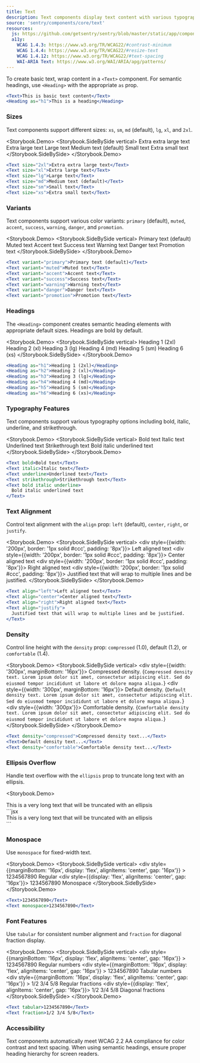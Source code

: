```yaml
---
title: Text
description: Text components display text content with various typography options and styling controls.
source: 'sentry/components/core/text'
resources:
  js: https://github.com/getsentry/sentry/blob/master/static/app/components/core/text/text.tsx
  a11y:
    WCAG 1.4.3: https://www.w3.org/TR/WCAG22/#contrast-minimum
    WCAG 1.4.4: https://www.w3.org/TR/WCAG22/#resize-text
    WCAG 1.4.12: https://www.w3.org/TR/WCAG22/#text-spacing
    WAI-ARIA Text: https://www.w3.org/WAI/ARIA/apg/patterns/
---
```





To create basic text, wrap content in a `<Text>` component. For semantic headings, use `<Heading>` with the appropriate `as` prop.

```jsx
<Text>This is basic text content</Text>
<Heading as="h1">This is a heading</Heading>
```

### Sizes

Text components support different sizes: `xs`, `sm`, `md` (default), `lg`, `xl`, and `2xl`.

<Storybook.Demo>
  <Storybook.SideBySide vertical>
    <Text size="2xl">Extra extra large text</Text>
    <Text size="xl">Extra large text</Text>
    <Text size="lg">Large text</Text>
    <Text size="md">Medium text (default)</Text>
    <Text size="sm">Small text</Text>
    <Text size="xs">Extra small text</Text>
  </Storybook.SideBySide>
</Storybook.Demo>
```jsx
<Text size="2xl">Extra extra large text</Text>
<Text size="xl">Extra large text</Text>
<Text size="lg">Large text</Text>
<Text size="md">Medium text (default)</Text>
<Text size="sm">Small text</Text>
<Text size="xs">Extra small text</Text>
```

### Variants

Text components support various color variants: `primary` (default), `muted`, `accent`, `success`, `warning`, `danger`, and `promotion`.

<Storybook.Demo>
  <Storybook.SideBySide vertical>
    <Text variant="primary">Primary text (default)</Text>
    <Text variant="muted">Muted text</Text>
    <Text variant="accent">Accent text</Text>
    <Text variant="success">Success text</Text>
    <Text variant="warning">Warning text</Text>
    <Text variant="danger">Danger text</Text>
    <Text variant="promotion">Promotion text</Text>
  </Storybook.SideBySide>
</Storybook.Demo>
```jsx
<Text variant="primary">Primary text (default)</Text>
<Text variant="muted">Muted text</Text>
<Text variant="accent">Accent text</Text>
<Text variant="success">Success text</Text>
<Text variant="warning">Warning text</Text>
<Text variant="danger">Danger text</Text>
<Text variant="promotion">Promotion text</Text>
```

### Headings

The `<Heading>` component creates semantic heading elements with appropriate default sizes. Headings are bold by default.

<Storybook.Demo>
  <Storybook.SideBySide vertical>
    <Heading as="h1">Heading 1 (2xl)</Heading>
    <Heading as="h2">Heading 2 (xl)</Heading>
    <Heading as="h3">Heading 3 (lg)</Heading>
    <Heading as="h4">Heading 4 (md)</Heading>
    <Heading as="h5">Heading 5 (sm)</Heading>
    <Heading as="h6">Heading 6 (xs)</Heading>
  </Storybook.SideBySide>
</Storybook.Demo>
```jsx
<Heading as="h1">Heading 1 (2xl)</Heading>
<Heading as="h2">Heading 2 (xl)</Heading>
<Heading as="h3">Heading 3 (lg)</Heading>
<Heading as="h4">Heading 4 (md)</Heading>
<Heading as="h5">Heading 5 (sm)</Heading>
<Heading as="h6">Heading 6 (xs)</Heading>
```

### Typography Features

Text components support various typography options including bold, italic, underline, and strikethrough.

<Storybook.Demo>
  <Storybook.SideBySide vertical>
    <Text bold>Bold text</Text>
    <Text italic>Italic text</Text>
    <Text underline>Underlined text</Text>
    <Text strikethrough>Strikethrough text</Text>
    <Text bold italic underline>
      Bold italic underlined text
    </Text>
  </Storybook.SideBySide>
</Storybook.Demo>
```jsx
<Text bold>Bold text</Text>
<Text italic>Italic text</Text>
<Text underline>Underlined text</Text>
<Text strikethrough>Strikethrough text</Text>
<Text bold italic underline>
  Bold italic underlined text
</Text>
```

### Text Alignment

Control text alignment with the `align` prop: `left` (default), `center`, `right`, or `justify`.

<Storybook.Demo>
  <Storybook.SideBySide vertical>
    <div style={{width: '200px', border: '1px solid #ccc', padding: '8px'}}>
      <Text align="left">Left aligned text</Text>
    </div>
    <div style={{width: '200px', border: '1px solid #ccc', padding: '8px'}}>
      <Text align="center">Center aligned text</Text>
    </div>
    <div style={{width: '200px', border: '1px solid #ccc', padding: '8px'}}>
      <Text align="right">Right aligned text</Text>
    </div>
    <div style={{width: '200px', border: '1px solid #ccc', padding: '8px'}}>
      <Text align="justify">
        Justified text that will wrap to multiple lines and be justified.
      </Text>
    </div>
  </Storybook.SideBySide>
</Storybook.Demo>
```jsx
<Text align="left">Left aligned text</Text>
<Text align="center">Center aligned text</Text>
<Text align="right">Right aligned text</Text>
<Text align="justify">
  Justified text that will wrap to multiple lines and be justified.
</Text>
```

### Density

Control line height with the `density` prop: `compressed` (1.0), default (1.2), or `comfortable` (1.4).

<Storybook.Demo>
  <Storybook.SideBySide vertical>
    <div style={{width: '300px', marginBottom: '16px'}}>
      <Text bold as="p">
        Compressed density.
      </Text>
      <Text density="compressed">
        {`Compressed density text. Lorem ipsum dolor sit amet, consectetur adipiscing elit. Sed do eiusmod tempor incididunt ut labore et dolore magna aliqua.`}
      </Text>
    </div>
    <div style={{width: '300px', marginBottom: '16px'}}>
      <Text bold as="p">
        Default density.
      </Text>
      <Text>
        {`Default density text. Lorem ipsum dolor sit amet, consectetur adipiscing elit. Sed do eiusmod tempor incididunt ut labore et dolore magna aliqua.`}
      </Text>
    </div>
    <div style={{width: '300px'}}>
      <Text bold as="p">
        Comfortable density.
      </Text>
      <Text density="comfortable">
        {`Comfortable density text. Lorem ipsum dolor sit amet, consectetur adipiscing elit. Sed do eiusmod tempor incididunt ut labore et dolore magna aliqua.`}
      </Text>
    </div>
  </Storybook.SideBySide>
</Storybook.Demo>
```jsx
<Text density="compressed">Compressed density text...</Text>
<Text>Default density text...</Text>
<Text density="comfortable">Comfortable density text...</Text>
```

### Ellipsis Overflow

Handle text overflow with the `ellipsis` prop to truncate long text with an ellipsis.

<Storybook.Demo>
  <div style={{width: '200px', border: '1px solid #ccc', padding: '8px'}}>
    <Text ellipsis>This is a very long text that will be truncated with an ellipsis</Text>
  </div>
</Storybook.Demo>
```jsx
<div style={{width: '200px'}}>
  <Text ellipsis>This is a very long text that will be truncated with an ellipsis</Text>
</div>
```

### Monospace

Use `monospace` for fixed-width text.

<Storybook.Demo>
  <Storybook.SideBySide vertical>
    <div
      style={{marginBottom: '16px', display: 'flex', alignItems: 'center', gap: '16px'}}
    >
      <Text>1234567890</Text>
      <Text size="sm" variant="muted">
        Regular
      </Text>
    </div>
    <div style={{display: 'flex', alignItems: 'center', gap: '16px'}}>
      <Text monospace>1234567890</Text>
      <Text size="sm" variant="muted">
        Monospace
      </Text>
    </div>
  </Storybook.SideBySide>
</Storybook.Demo>
```jsx
<Text>1234567890</Text>
<Text monospace>1234567890</Text>
```

### Font Features

Use `tabular` for consistent number alignment and `fraction` for diagonal fraction display.

<Storybook.Demo>
  <Storybook.SideBySide vertical>
    <div
      style={{marginBottom: '16px', display: 'flex', alignItems: 'center', gap: '16px'}}
    >
      <Text>1234567890</Text>
      <Text size="sm" variant="muted">
        Regular numbers
      </Text>
    </div>
    <div
      style={{marginBottom: '16px', display: 'flex', alignItems: 'center', gap: '16px'}}
    >
      <Text tabular>1234567890</Text>
      <Text size="sm" variant="muted">
        Tabular numbers
      </Text>
    </div>
    <div
      style={{marginBottom: '16px', display: 'flex', alignItems: 'center', gap: '16px'}}
    >
      <Text>1/2 3/4 5/8</Text>
      <Text size="sm" variant="muted">
        Regular fractions
      </Text>
    </div>
    <div style={{display: 'flex', alignItems: 'center', gap: '16px'}}>
      <Text fraction>1/2 3/4 5/8</Text>
      <Text size="sm" variant="muted">
        Diagonal fractions
      </Text>
    </div>
  </Storybook.SideBySide>
</Storybook.Demo>
```jsx
<Text tabular>1234567890</Text>
<Text fraction>1/2 3/4 5/8</Text>
```

### Accessibility

Text components automatically meet WCAG 2.2 AA compliance for color contrast and text spacing. When using semantic headings, ensure proper heading hierarchy for screen readers.

